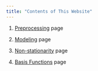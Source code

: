 ```yaml
---
title: "Contents of This Website"
---
```


1. [Preprocessing](preprocessing.html) page

2. [Modeling](modeling.html) page

3. [Non-stationarity](non_stationarity.html) page

4. [Basis Functions](basis_functions.html) page
